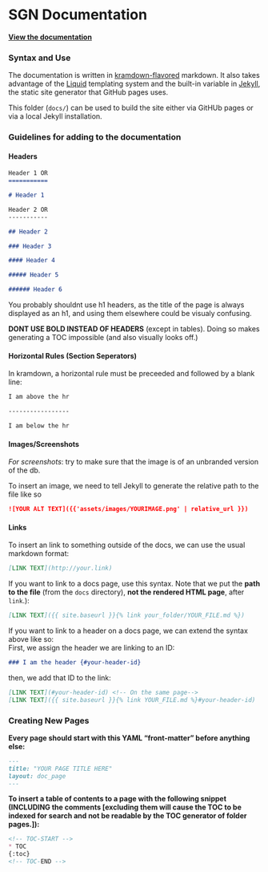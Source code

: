 # SGN Documentation
[**View the documentation**](http://solgenomics.github.io/sgn/)

### Syntax and Use
The documentation is written in [kramdown-flavored](https://kramdown.gettalong.org/) markdown. It also takes advantage of the [Liquid](https://shopify.github.io/liquid/) templating system and the built-in variable in [Jekyll](https://jekyllrb.com), the static site generator that GitHub pages uses.

This folder (`docs/`) can be used to build the site either via GitHUb pages or via a local Jekyll installation.

### Guidelines for adding to the documentation

#### Headers
```markdown
Header 1 OR
===========

# Header 1

Header 2 OR
-----------

## Header 2

### Header 3

#### Header 4

##### Header 5

###### Header 6
```
You probably shouldnt use h1 headers, as the title of the page is always displayed as an h1, and using them elsewhere could be visualy confusing. 

**DONT USE BOLD INSTEAD OF HEADERS** (except in tables). Doing so makes generating a TOC impossible (and also visually looks off.)

#### Horizontal Rules (Section Seperators) 

In kramdown, a horizontal rule must be preceeded and followed by a blank line:
```markdown
I am above the hr

-----------------

I am below the hr
```

#### Images/Screenshots

_For screenshots_: try to make sure that the image is of an unbranded version of the db.

To insert an image, we need to tell Jekyll to generate the relative path to the file like so 
```markdown
![YOUR ALT TEXT]({{'assets/images/YOURIMAGE.png' | relative_url }})
```

#### Links
To insert an link to something outside of the docs, we can use the usual markdown format:
```markdown
[LINK TEXT](http://your.link)
```
If you want to link to a docs page, use this syntax. Note that we put the **path to the file** (from the `docs` directory), **not the rendered HTML page**, after `link`.):
```markdown
[LINK TEXT]({{ site.baseurl }}{% link your_folder/YOUR_FILE.md %})
``` 
If you want to link to a header on a docs page, we can extend the syntax above like so:  
First, we assign the header we are linking to an ID:
```markdown
### I am the header {#your-header-id}
```
then, we add that ID to the link:
```markdown
[LINK TEXT](#your-header-id) <!-- On the same page-->
[LINK TEXT]({{ site.baseurl }}{% link YOUR_FILE.md %}#your-header-id)
```

### Creating New Pages
**Every page should start with this YAML "front-matter" before anything else:**
```markdown
---
title: "YOUR PAGE TITLE HERE"
layout: doc_page
---
```
**To insert a table of contents to a page with the following snippet (INCLUDING the comments [excluding them will cause the TOC to be indexed for search and not be readable by the TOC generator of folder pages.]):**
```markdown
<!-- TOC-START -->
* TOC
{:toc}
<!-- TOC-END -->
```
